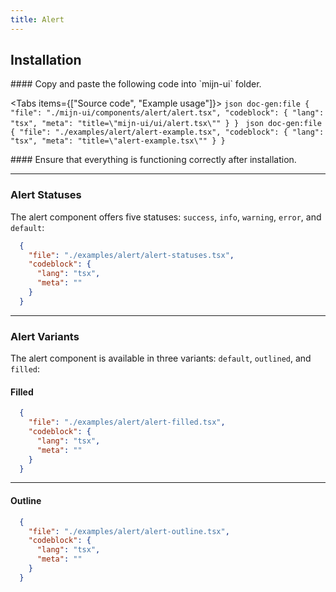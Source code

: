 ```yaml
---
title: Alert
---
```



<ComponentPreview>
<AlertExample />
</ComponentPreview>

## Installation

<Steps>
  <Step>
  #### Copy and paste the following code into `mijn-ui` folder.

  <Tabs items={["Source code", "Example usage"]}>
    <Tab value="Source code">
        ```json doc-gen:file
          {
            "file": "./mijn-ui/components/alert/alert.tsx",
            "codeblock": {
              "lang": "tsx",
              "meta": "title=\"mijn-ui/ui/alert.tsx\""
            }
          }
        ```
    </Tab>
    <Tab value="Example usage">
        ```json doc-gen:file
          {
            "file": "./examples/alert/alert-example.tsx",
            "codeblock": {
              "lang": "tsx",
              "meta": "title=\"alert-example.tsx\""
            }
          }
        ```
    </Tab>
  </Tabs>  
  </Step>
  
  <Step>
  #### Ensure that everything is functioning correctly after installation.
  </Step>
</Steps>

---

### Alert Statuses

The alert component offers five statuses: `success`, `info`, `warning`, `error`, and `default`:

<ComponentPreview className="md:p-10">
  <AlertStatuses />
</ComponentPreview>

```json doc-gen:file
  {
    "file": "./examples/alert/alert-statuses.tsx",
    "codeblock": {
      "lang": "tsx",
      "meta": ""
    }
  }
```

---

### Alert Variants

The alert component is available in three variants: `default`, `outlined`, and `filled`:

#### Filled


<ComponentPreview className="md:p-10">
  <AlertFilled />
</ComponentPreview>

```json doc-gen:file
  {
    "file": "./examples/alert/alert-filled.tsx",
    "codeblock": {
      "lang": "tsx",
      "meta": ""
    }
  }
```

---

#### Outline

<ComponentPreview className="md:p-10">
  <AlertOutline />
</ComponentPreview>

```json doc-gen:file
  {
    "file": "./examples/alert/alert-outline.tsx",
    "codeblock": {
      "lang": "tsx",
      "meta": ""
    }
  }
```